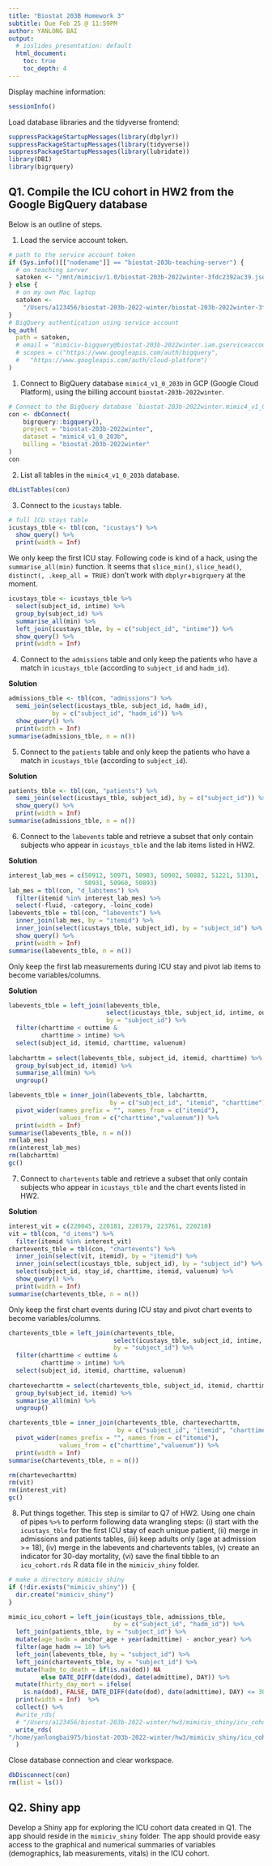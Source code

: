 ```yaml
---
title: "Biostat 203B Homework 3"
subtitle: Due Feb 25 @ 11:59PM
author: YANLONG BAI
output:
  # ioslides_presentation: default
  html_document:
    toc: true
    toc_depth: 4
---
```


Display machine information:
```r
sessionInfo()
```

Load database libraries and the tidyverse frontend:
```r
suppressPackageStartupMessages(library(dbplyr))
suppressPackageStartupMessages(library(tidyverse))
suppressPackageStartupMessages(library(lubridate))
library(DBI)
library(bigrquery)
```

## Q1. Compile the ICU cohort in HW2 from the Google BigQuery database 

Below is an outline of steps.

1. Load the service account token.
```r
# path to the service account token 
if (Sys.info()[["nodename"]] == "biostat-203b-teaching-server") {
  # on teaching server
  satoken <- "/mnt/mimiciv/1.0/biostat-203b-2022winter-3fdc2392ac39.json"
} else {
  # on my own Mac laptop
  satoken <- 
    "/Users/a123456/biostat-203b-2022-winter/biostat-203b-2022winter-3fdc2392ac39.json"
}
# BigQuery authentication using service account
bq_auth(
  path = satoken,
  # email = "mimiciv-bigquery@biostat-203b-2022winter.iam.gserviceaccount.com",
  # scopes = c("https://www.googleapis.com/auth/bigquery",
  #   "https://www.googleapis.com/auth/cloud-platform")
)
```



1. Connect to BigQuery database `mimic4_v1_0_203b` in GCP (Google Cloud Platform), using the billing account `biostat-203b-2022winter`.
```r
# Connect to the BigQuery database `biostat-203b-2022winter.mimic4_v1_0_203b`
con <- dbConnect(
    bigrquery::bigquery(),
    project = "biostat-203b-2022winter",
    dataset = "mimic4_v1_0_203b",
    billing = "biostat-203b-2022winter"
)
con
```

2. List all tables in the `mimic4_v1_0_203b` database.
```r
dbListTables(con)
```

3. Connect to the `icustays` table.
```r
# full ICU stays table
icustays_tble <- tbl(con, "icustays") %>%
  show_query() %>%
  print(width = Inf)
```
We only keep the first ICU stay. Following code is kind of a hack, using the `summarise_all(min)` function. It seems that `slice_min()`, `slice_head()`, `distinct(, .keep_all = TRUE)` don't work with `dbplyr`+`bigrquery` at the moment.
```r
icustays_tble <- icustays_tble %>% 
  select(subject_id, intime) %>% 
  group_by(subject_id) %>% 
  summarise_all(min) %>%
  left_join(icustays_tble, by = c("subject_id", "intime")) %>%
  show_query() %>%
  print(width = Inf)
```


4. Connect to the `admissions` table and only keep the patients who have a match in `icustays_tble` (according to `subject_id` and `hadm_id`).

**Solution**

```r
admissions_tble <- tbl(con, "admissions") %>%
  semi_join(select(icustays_tble, subject_id, hadm_id), 
            by = c("subject_id", "hadm_id")) %>%
  show_query() %>%
  print(width = Inf)
summarise(admissions_tble, n = n())
```

5. Connect to the `patients` table and only keep the patients who have a match in `icustays_tble` (according to `subject_id`).

**Solution**

```r
patients_tble <- tbl(con, "patients") %>%
  semi_join(select(icustays_tble, subject_id), by = c("subject_id")) %>%
  show_query() %>%
  print(width = Inf)
summarise(admissions_tble, n = n())
```

6. Connect to the `labevents` table and retrieve a subset that only contain subjects who appear in `icustays_tble` and the lab items listed in HW2. 

**Solution**

```r
interest_lab_mes = c(50912, 50971, 50983, 50902, 50882, 51221, 51301,
                     50931, 50960, 50893)
lab_mes = tbl(con, "d_labitems") %>%
  filter(itemid %in% interest_lab_mes) %>%
  select(-fluid, -category, -loinc_code)
labevents_tble = tbl(con, "labevents") %>%
  inner_join(lab_mes, by = "itemid") %>%
  inner_join(select(icustays_tble, subject_id), by = "subject_id") %>%
  show_query() %>%
  print(width = Inf)
summarise(labevents_tble, n = n())
```

Only keep the first lab measurements during ICU stay and pivot lab items to become variables/columns.

**Solution**

```r
labevents_tble = left_join(labevents_tble, 
                           select(icustays_tble, subject_id, intime, outtime),
                           by = "subject_id") %>%
  filter(charttime < outtime &
         charttime > intime) %>%
  select(subject_id, itemid, charttime, valuenum)
  
labcharttm = select(labevents_tble, subject_id, itemid, charttime) %>%
  group_by(subject_id, itemid) %>%
  summarise_all(min) %>%
  ungroup()

labevents_tble = inner_join(labevents_tble, labcharttm, 
                            by = c("subject_id", "itemid", "charttime")) %>%
  pivot_wider(names_prefix = "", names_from = c("itemid"), 
              values_from = c("charttime","valuenum")) %>%
  print(width = Inf)
summarise(labevents_tble, n = n())
rm(lab_mes)
rm(interest_lab_mes)
rm(labcharttm)
gc()
```

7. Connect to `chartevents` table and retrieve a subset that only contain subjects who appear in `icustays_tble` and the chart events listed in HW2.

**Solution**

```r
interest_vit = c(220045, 220181, 220179, 223761, 220210)
vit = tbl(con, "d_items") %>%
  filter(itemid %in% interest_vit)
chartevents_tble = tbl(con, "chartevents") %>%
  inner_join(select(vit, itemid), by = "itemid") %>%
  inner_join(select(icustays_tble, subject_id), by = "subject_id") %>%
  select(subject_id, stay_id, charttime, itemid, valuenum) %>%
  show_query() %>%
  print(width = Inf)
summarise(chartevents_tble, n = n())
```

Only keep the first chart events during ICU stay and pivot chart events to become variables/columns.

```r
chartevents_tble = left_join(chartevents_tble, 
                             select(icustays_tble, subject_id, intime, outtime), 
                             by = "subject_id") %>%
  filter(charttime < outtime &
         charttime > intime) %>%
  select(subject_id, itemid, charttime, valuenum)
  
chartevecharttm = select(chartevents_tble, subject_id, itemid, charttime) %>%
  group_by(subject_id, itemid) %>%
  summarise_all(min) %>%
  ungroup()

chartevents_tble = inner_join(chartevents_tble, chartevecharttm, 
                              by = c("subject_id", "itemid", "charttime")) %>%
  pivot_wider(names_prefix = "", names_from = c("itemid"), 
              values_from = c("charttime","valuenum")) %>%
  print(width = Inf)
summarise(chartevents_tble, n = n())

rm(chartevecharttm)
rm(vit)
rm(interest_vit)
gc()

```

8. Put things together. This step is similar to Q7 of HW2. Using one chain of pipes `%>%` to perform following data wrangling steps: (i) start with the `icustays_tble` for the first ICU stay of each unique patient, (ii) merge in admissions and patients tables, (iii) keep adults only (age at admission >= 18), (iv) merge in the labevents and chartevents tables, (v) create an indicator for 30-day mortality, (vi) save the final tibble to an `icu_cohort.rds` R data file in the `mimiciv_shiny` folder.

```r
# make a directory mimiciv_shiny
if (!dir.exists("mimiciv_shiny")) {
  dir.create("mimiciv_shiny")
}
```

```r
mimic_icu_cohort = left_join(icustays_tble, admissions_tble, 
                             by = c("subject_id", "hadm_id")) %>%
  left_join(patients_tble, by = "subject_id") %>%
  mutate(age_hadm = anchor_age + year(admittime) - anchor_year) %>%
  filter(age_hadm >= 18) %>%
  left_join(labevents_tble, by = "subject_id") %>%
  left_join(chartevents_tble, by = "subject_id") %>%
  mutate(hadm_to_death = if(is.na(dod)) NA
         else DATE_DIFF(date(dod), date(admittime), DAY)) %>%
  mutate(thirty_day_mort = ifelse(
    is.na(dod), FALSE, DATE_DIFF(date(dod), date(admittime), DAY) <= 30)) %>%
  print(width = Inf)  %>%
  collect() %>%
  #write_rds(
  # "/Users/a123456/biostat-203b-2022-winter/hw3/mimiciv_shiny/icu_cohort.rds")
  write_rds(
"/home/yanlongbai975/biostat-203b-2022-winter/hw3/mimiciv_shiny/icu_cohort.rds"
  )
```

Close database connection and clear workspace.
```r
dbDisconnect(con)
rm(list = ls())
```

## Q2. Shiny app

Develop a Shiny app for exploring the ICU cohort data created in Q1. The app should reside in the `mimiciv_shiny` folder. The app should provide easy access to the graphical and numerical summaries of variables (demographics, lab measurements, vitals) in the ICU cohort.

